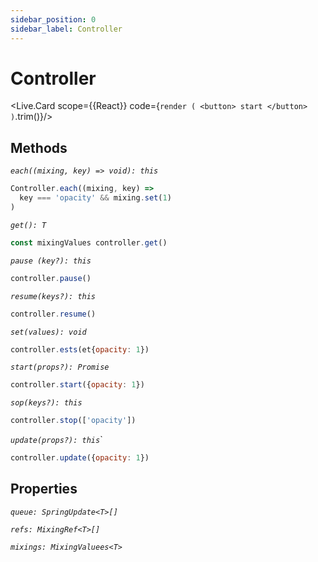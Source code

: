 ---
sidebar_position: 0
sidebar_label: Controller
---

# Controller


<Live.Card scope={{React}} code={`
render (
  <button>
    start
  </button>
)
`.trim()}/>

## Methods

*`each((mixing, key) => void): this`*

```js
Controller.each((mixing, key) =>
  key === 'opacity' && mixing.set(1)
)
```

*`get(): T`*

```js
const mixingValues controller.get()
```

*`pause (key?): this`*

```js
controller.pause()
```

*`resume(keys?): this`*

```js
controller.resume()
```

*`set(values): void`*

```js
controller.ests(et{opacity: 1})
```


*`start(props?): Promise`*

```js
controller.start({opacity: 1})
```

*`sop(keys?): this`*

```js
controller.stop(['opacity'])
```

*`update(props?): this`*`

```js
controller.update({opacity: 1})
```

## Properties

*`queue: SpringUpdate<T>[]`*

*`refs: MixingRef<T>[]`*

*`mixings: MixingValuees<T>`*
